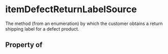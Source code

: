   

# itemDefectReturnLabelSource

The method (from an enumeration) by which the customer obtains a return shipping label for a defect product.

## Property of



